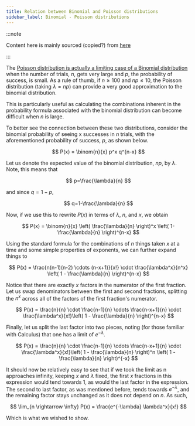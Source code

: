 ```yaml
---
title: Relation between Binomial and Poisson distributions
sidebar_label: Binomial - Poisson distributions
---
```


:::note

Content here is mainly sourced (copied?) from [here](http://mathcenter.oxford.emory.edu/site/math117/connectingPoissonAndBinomial/)

:::

The <u>Poisson distribution is actually a limiting case of a Binomial distribution</u> when the number of trials, $n$, gets very large and $p$, the probability of success, is small. As a rule of thumb, if $n \ge 100$ and $np \le 10$, the Poisson distribution (taking $\lambda = np$) can provide a very good approximation to the binomial distribution.

This is particularly useful as calculating the combinations inherent in the probability formula associated with the binomial distribution can become difficult when $n$ is large.

To better see the connection between these two distributions, consider the binomial probability of seeing x successes in $n$ trials, with the aforementioned probability of success, $p$, as shown below.

$$
P(x) = \binom{n}{x} p^x q^{n-x}
$$

Let us denote the expected value of the binomial distribution, $np$, by $\lambda$. Note, this means that

$$
p=\frac{\lambda}{n}
$$

and since $q=1-p$,

$$
q=1-\frac{\lambda}{n}
$$

Now, if we use this to rewrite $P(x)$ in terms of $\lambda$, $n$, and $x$, we obtain

$$
P(x) = \binom{n}{x} \left( \frac{\lambda}{n} \right)^x \left( 1-\frac{\lambda}{n} \right)^{n-x}
$$

Using the standard formula for the combinations of $n$ things taken $x$ at a time and some simple properties of exponents, we can further expand things to

$$
P(x) = \frac{n(n-1)(n-2) \cdots (n-x+1)}{x!} \cdot \frac{\lambda^x}{n^x} \left( 1 - \frac{\lambda}{n} \right)^{n-x}
$$

Notice that there are exactly $x$ factors in the numerator of the first fraction. Let us swap denominators between the first and second fractions, splitting the $n^x$ across all of the factors of the first fraction's numerator.

$$
P(x) = \frac{n}{n} \cdot \frac{n-1}{n} \cdots \frac{n-x+1}{n} \cdot \frac{\lambda^x}{x!}\left( 1 - \frac{\lambda}{n} \right)^{n-x}
$$

Finally, let us split the last factor into two pieces, noting (for those familiar with Calculus) that one has a limit of $e^{-\lambda}$.

$$
P(x) = \frac{n}{n} \cdot \frac{n-1}{n} \cdots \frac{n-x+1}{n} \cdot \frac{\lambda^x}{x!}\left( 1 - \frac{\lambda}{n} \right)^n \left( 1 - \frac{\lambda}{n} \right)^{-x}
$$

It should now be relatively easy to see that if we took the limit as n approaches infinity, keeping $x$ and $\lambda$ fixed, the first $x$ fractions in this expression would tend towards $1$, as would the last factor in the expression. The second to last factor, as was mentioned before, tends towards $e^{-\lambda}$, and the remaining factor stays unchanged as it does not depend on $n$. As such,

$$
\lim_{n \rightarrow \infty} P(x) = \frac{e^{-\lambda} \lambda^x}{x!}
$$

Which is what we wished to show.